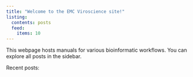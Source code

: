 ```yaml
---
title: "Welcome to the EMC Viroscience site!"
listing:
  contents: posts
  feed:
    items: 10
---
```


This webpage hosts manuals for various bioinformatic workflows. You can explore all posts in the sidebar.

Recent posts: